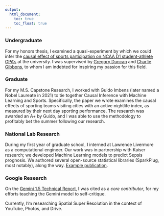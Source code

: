 ```yaml
---
output:
  html_document: 
    toc: true
    toc_float: true
---
```


<link rel="stylesheet" href="styles.css" type="text/css">

### Undergraduate
For my honors thesis, I examined a quasi-experiment by which we could infer
the [causal effect of sports participation on NCAA D1 student-athlete GPA's](http://econ.berkeley.edu/sites/default/files/Santucci.pdf) at the university.
I was supervised by [Gregory Duncan](https://econ.washington.edu/news/2014/03/21/amazon-principal-economist-and-affiliate-professor-greg-duncan-introduces-machine) and [Charlie Gibbons](http://gibbons.bio/), to whom I am indebted for inspiring my passion for this field.

### Graduate 
For my M.S. Capstone Research, I worked with Guido Imbens (later named a Nobel Laureate in 2021) to tie together Causal Inference with Machine Learning and Sports.
Specifically, the paper we wrote examines the causal effects of sporting teams visiting cities with an active nightlife index, as measured by their next day sporting performance.
The research was awarded an A+ by Guido, and I was able to use the methodology to profitably bet the summer following our research.

### National Lab Research
During my first year of graduate school, I interned at Lawrence Livermore as a computational engineer.
Our work was in partnership with Kaiser research; we developed Machine Learning models to predict Sepsis prognosis.
We authored several open-source statistical libraries (SparkPlug, most notably), along the way.
[Example publication](https://scholar.google.com/citations?view_op=view_citation&hl=en&user=lqqXOvkAAAAJ&citation_for_view=lqqXOvkAAAAJ:2osOgNQ5qMEC).

### Google Research
On the [Gemini 1.5 Technical Report](https://arxiv.org/pdf/2312.11805v4), I was cited as a _core contributor_, for my efforts teaching the Gemini model to self-critique.

Currently, I'm researching Spatial Super Resolution in the context of YouTube, Photos, and Drive.
